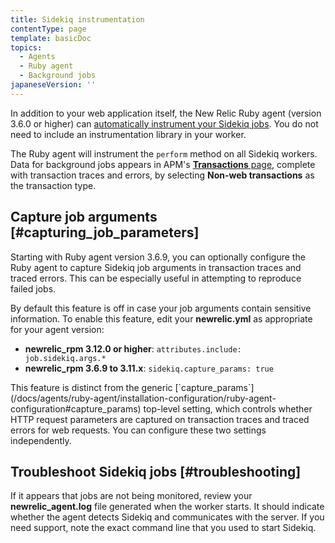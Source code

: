 ```yaml
---
title: Sidekiq instrumentation
contentType: page
template: basicDoc
topics:
  - Agents
  - Ruby agent
  - Background jobs
japaneseVersion: ''
---
```


In addition to your web application itself, the New Relic Ruby agent (version 3.6.0 or higher) can [automatically instrument your Sidekiq jobs](/docs/agents/ruby-agent/background-jobs/monitoring-ruby-background-processes-daemons). You do not need to include an instrumentation library in your worker.

The Ruby agent will instrument the `perform` method on all Sidekiq workers. Data for background jobs appears in APM's [**Transactions** page](/docs/apm/applications-menu/features/monitoring-background-processes#ui), complete with transaction traces and errors, by selecting **Non-web transactions** as the transaction type.

## Capture job arguments [#capturing_job_parameters]

Starting with Ruby agent version 3.6.9, you can optionally configure the Ruby agent to capture Sidekiq job arguments in transaction traces and traced errors. This can be especially useful in attempting to reproduce failed jobs.

By default this feature is off in case your job arguments contain sensitive information. To enable this feature, edit your **newrelic.yml** as appropriate for your agent version:

* **newrelic_rpm 3.12.0 or higher**: `attributes.include: job.sidekiq.args.*`
* **newrelic_rpm 3.6.9 to 3.11.x**: `sidekiq.capture_params: true`

<Callout variant="tip">
  This feature is distinct from the generic [`capture_params`](/docs/agents/ruby-agent/installation-configuration/ruby-agent-configuration#capture_params) top-level setting, which controls whether HTTP request parameters are captured on transaction traces and traced errors for web requests. You can configure these two settings independently.
</Callout>

## Troubleshoot Sidekiq jobs [#troubleshooting]

If it appears that jobs are not being monitored, review your **newrelic_agent.log** file generated when the worker starts. It should indicate whether the agent detects Sidekiq and communicates with the server. If you need support, note the exact command line that you used to start Sidekiq.
